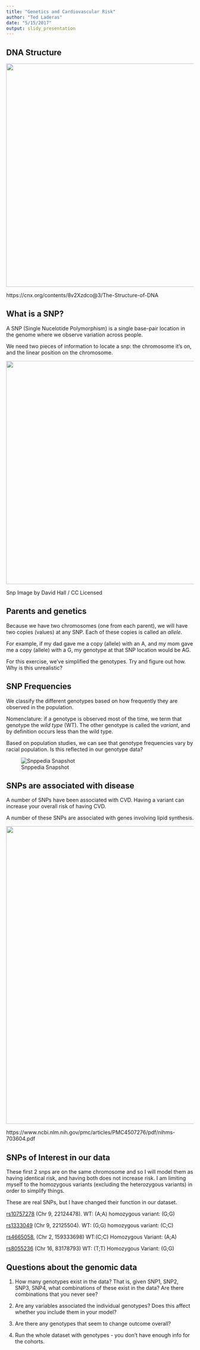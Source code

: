```yaml
---
title: "Genetics and Cardiovascular Risk"
author: "Ted Laderas"
date: "5/15/2017"
output: slidy_presentation
---
```


## DNA Structure

<img src="image/dnaStructure.jpg" height = "600px">

https://cnx.org/contents/8v2Xzdco@3/The-Structure-of-DNA

## What is a SNP?

A SNP (Single Nucelotide Polymorphism) is a single base-pair location in the genome where we observe variation across people.

We need two pieces of information to locate a snp: the chromosome it's on, and the linear position on the chromosome.

<img src="image/snpDavidHall.png" height="600px">

Snp Image by David Hall / CC Licensed

## Parents and genetics

Because we have two chromosomes (one from each parent), we will have two copies (values) at any SNP. Each of these copies is called an *allele*.

For example, if my dad gave me a copy (allele) with an A, and my mom gave me a copy (allele) with a G, my genotype at that SNP location would be AG.

For this exercise, we've simplified the genotypes. Try and figure out how. Why is this unrealistic?

## SNP Frequencies

We classify the different genotypes based on how frequently they are observed in the population. 

Nomenclature: if a genotype is observed most of the time, we term that genotype the *wild type* (WT). The other genotype is called the *variant*, and by definition occurs less than the wild type. 

Based on population studies, we can see that genotype frequencies vary by racial population. Is this reflected in our genotype data?

![Snppedia Snapshot](image/snpFrequencies.png)

## SNPs are associated with disease

A number of SNPs have been associated with CVD. Having a variant can increase your overall risk of having CVD.

A number of these SNPs are associated with genes involving lipid synthesis. 

<img src="image/lipidPathway.png" width="800px">

https://www.ncbi.nlm.nih.gov/pmc/articles/PMC4507276/pdf/nihms-703604.pdf


## SNPs of Interest in our data

These first 2 snps are on the same chromosome and so I will model them as having identical risk, and having both does not increase risk. I am limiting myself to the homozygous variants (excluding the heterozygous variants) in order to simplify things.

These are real SNPs, but I have changed their function in our dataset.

[rs10757278](http://snpedia.com/index.php/Rs10757278) (Chr 9, 22124478). WT: (A;A) homozygous variant: (G;G) 

[rs1333049](http://snpedia.com/index.php/Rs1333049) (Chr 9, 22125504). WT: (G;G) homozygous variant: (C;C) 

[rs4665058](http://snpedia.com/index.php/Rs4665058), (Chr 2, 159333698) WT:(C;C) Homozygous Variant: (A;A) 

[rs8055236](https://www.snpedia.com/index.php/Rs8055236) (Chr 16, 83178793) WT: (T;T) Homozygous Variant: (G;G) 

## Questions about the genomic data

1) How many genotypes exist in the data? That is, given SNP1, SNP2, SNP3, SNP4, what combinations of these exist in the data? Are there combinations that you never see?

2) Are any variables associated the individual genotypes? Does this affect whether you include them in your model?

3) Are there any genotypes that seem to change outcome overall?

4) Run the whole dataset with genotypes - you don't have enough info for the cohorts.

